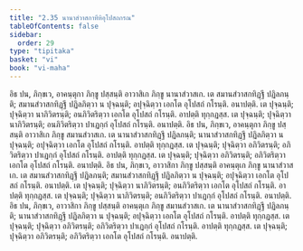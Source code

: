 ```yaml
---
title: "2.35 นานาสํวาสกาทีหิอุโปสถกรณ"
tableOfContents: false
sidebar:
  order: 29
type: "tipitaka"
basket: "vi"
book: "vi-maha"
---
```



<DynamicBreadcrumb />

<Division number="180" book="vi-maha">

<Paragraph number="784" book="vi-maha">
อิธ ปน, ภิกฺขเว, อาคนฺตุกา ภิกฺขู ปสฺสนฺติ อาวาสิเก ภิกฺขู นานาสํวาสเก. เต สมานสํวาสกทิฏฺฐึ ปฏิลภนฺติ; สมานสํวาสกทิฏฺฐึ ปฏิลภิตฺวา น ปุจฺฉนฺติ; อปุจฺฉิตฺวา เอกโต อุโปสถํ กโรนฺติ. อนาปตฺติ. เต ปุจฺฉนฺติ; ปุจฺฉิตฺวา นาภิวิตรนฺติ; อนภิวิตริตฺวา เอกโต อุโปสถํ กโรนฺติ. อาปตฺติ ทุกฺกฏสฺส. เต ปุจฺฉนฺติ; ปุจฺฉิตฺวา นาภิวิตรนฺติ; อนภิวิตริตฺวา ปาเฏกฺกํ อุโปสถํ กโรนฺติ. อนาปตฺติ.
</Paragraph>

<Paragraph number="785" book="vi-maha">
อิธ ปน, ภิกฺขเว, อาคนฺตุกา ภิกฺขู ปสฺสนฺติ อาวาสิเก ภิกฺขู สมานสํวาสเก. เต นานาสํวาสกทิฏฺฐึ ปฏิลภนฺติ; นานาสํวาสกทิฏฺฐึ ปฏิลภิตฺวา น ปุจฺฉนฺติ; อปุจฺฉิตฺวา เอกโต อุโปสถํ กโรนฺติ. อาปตฺติ ทุกฺกฏสฺส. เต ปุจฺฉนฺติ; ปุจฺฉิตฺวา อภิวิตรนฺติ; อภิวิตริตฺวา ปาเฏกฺกํ อุโปสถํ กโรนฺติ. อาปตฺติ ทุกฺกฏสฺส. เต ปุจฺฉนฺติ; ปุจฺฉิตฺวา อภิวิตรนฺติ; อภิวิตริตฺวา เอกโต อุโปสถํ กโรนฺติ. อนาปตฺติ.
</Paragraph>

<Paragraph number="786" book="vi-maha">
อิธ ปน, ภิกฺขเว, อาวาสิกา ภิกฺขู ปสฺสนฺติ อาคนฺตุเก ภิกฺขู นานาสํวาสเก. เต สมานสํวาสกทิฏฺฐึ ปฏิลภนฺติ; สมานสํวาสกทิฏฺฐึ ปฏิลภิตฺวา น ปุจฺฉนฺติ; อปุจฺฉิตฺวา เอกโต อุโปสถํ กโรนฺติ. อนาปตฺติ. เต ปุจฺฉนฺติ; ปุจฺฉิตฺวา นาภิวิตรนฺติ; อนภิวิตริตฺวา เอกโต อุโปสถํ กโรนฺติ. อาปตฺติ ทุกฺกฏสฺส. เต ปุจฺฉนฺติ; ปุจฺฉิตฺวา นาภิวิตรนฺติ; อนภิวิตริตฺวา ปาเฏกฺกํ อุโปสถํ กโรนฺติ. อนาปตฺติ.
</Paragraph>

<Paragraph number="787" book="vi-maha">
อิธ ปน, ภิกฺขเว, อาวาสิกา ภิกฺขู ปสฺสนฺติ อาคนฺตุเก ภิกฺขู สมานสํวาสเก. เต นานาสํวาสกทิฏฺฐึ ปฏิลภนฺติ; นานาสํวาสกทิฏฺฐึ ปฏิลภิตฺวา น ปุจฺฉนฺติ; อปุจฺฉิตฺวา เอกโต อุโปสถํ กโรนฺติ. อาปตฺติ ทุกฺกฏสฺส. เต ปุจฺฉนฺติ; ปุจฺฉิตฺวา อภิวิตรนฺติ; อภิวิตริตฺวา ปาเฏกฺกํ อุโปสถํ กโรนฺติ. อาปตฺติ ทุกฺกฏสฺส. เต ปุจฺฉนฺติ; ปุจฺฉิตฺวา อภิวิตรนฺติ; อภิวิตริตฺวา เอกโต อุโปสถํ กโรนฺติ. อนาปตฺติ.
</Paragraph>
</Division>